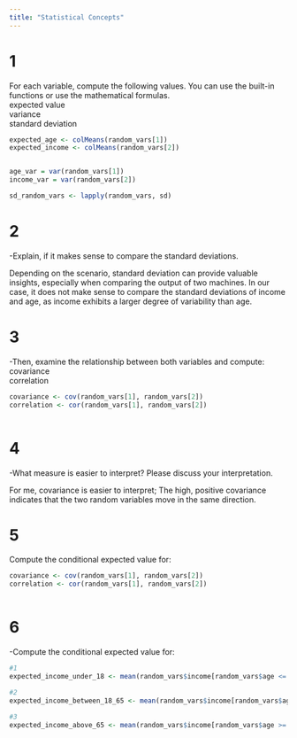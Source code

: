 ```yaml
---
title: "Statistical Concepts"
---
```

# 1

For each variable, compute the following values. You can use the built-in functions or use the mathematical formulas.  
expected value  
variance  
standard deviation  

```r


expected_age <- colMeans(random_vars[1])
expected_income <- colMeans(random_vars[2])


age_var = var(random_vars[1])
income_var = var(random_vars[2])

sd_random_vars <- lapply(random_vars, sd)


```
# 2
-Explain, if it makes sense to compare the standard deviations.  

Depending on the scenario, standard deviation can provide valuable insights, especially when comparing the output of two machines.  In our case, it does not make sense to compare the standard deviations of income and age, as income exhibits a larger degree of variability than age.

# 3
-Then, examine the relationship between both variables and compute:  
covariance  
correlation  

```r

covariance <- cov(random_vars[1], random_vars[2])
correlation <- cor(random_vars[1], random_vars[2])



```
# 4
-What measure is easier to interpret? Please discuss your interpretation.  

For me, covariance is easier to interpret; The high, positive covariance indicates that the two random variables move in the same direction.


# 5
Compute the conditional expected value for:  


```r

covariance <- cov(random_vars[1], random_vars[2])
correlation <- cor(random_vars[1], random_vars[2])



```

# 6

-Compute the conditional expected value for:  
```r

#1
expected_income_under_18 <- mean(random_vars$income[random_vars$age <= 18])

#2
expected_income_between_18_65 <- mean(random_vars$income[random_vars$age >= 18 & random_vars$age < 65])

#3
expected_income_above_65 <- mean(random_vars$income[random_vars$age >= 65])




```
